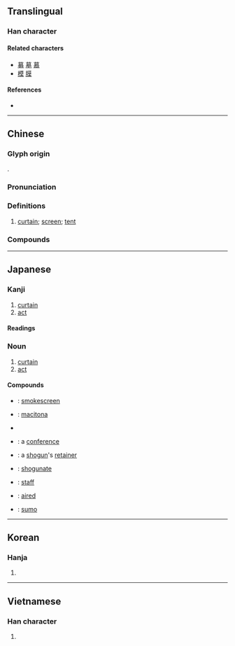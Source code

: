 {{character info}}
==Translingual==

===Han character===
{{Han char|rn=50|rad=巾|as=10|sn=13|four=44227|canj=TAKB|ids=⿱莫巾}}

====Related characters====
* [[募]] [[墓]] [[慕]]
* [[模]] [[膜]]

====References====
* {{Han ref|kx=0335.290|dkj=09051|dj=0642.320|hdz=10749.070|uh=5E55|ud=24149|bh=B9F5|bd=47605}}

----

==Chinese==
{{zh-forms|alt=幙,𫯜-second round simplified}}

===Glyph origin===
{{Han etym}}
{{Han compound|莫|巾|c1=p|c2=s|t2=cloth|ls=psc}}.

===Pronunciation===
{{zh-pron
|m=mù
|m-s=
|dg=
|c=mok6
|c-t=
|g=
|h=pfs=mok
|j=
|md=
|mn=bō͘
|mn-t=mo6
|w=3mu,5moq
|x=
|mc=y
|oc=y
|cat=n
}}

===Definitions===
{{zh-hanzi}}

# [[curtain]]; [[screen]]; [[tent]]

===Compounds===
{{zh-der|幕布|幕府|幕後|幕客|幕僚|幕天席地|幕府時代|席地幕天|內幕|天幕|幕前|報幕|幕友|多幕劇|字幕機|帳幕|內幕消息|入幕之賓|德川幕府|布幕|幕燕鼎魚|幕道|幕賓|幕職|幕士|幕員|幕僚機關|幕侵天|幕上|帷幕|帘幕|幕竿|屏幕|序幕|大銀幕|字幕匣|報幕員|夜幕低垂|字幕|幕上燕巢|劇幕|夜幕|作幕|一幕|獨幕劇|煙幕彈|放映影幕|毳幕|燕巢幕上|放煙幕|戎幕|環幕電影|玻璃帷幕|江戶幕府|揭幕|熒幕廣告|煙幕|燕巢於幕|落幕|釜魚幕燕|鐮倉幕府|螢幕|舉袂成幕|蓮幕|鐵幕|螢光幕|簾幕|謝幕|遊幕|芙蓉幕|黑幕|菌幕|銀幕|閉幕|開幕式|開幕|閉幕典禮|門幕|退居幕後|結幕|閉幕式|幕籬}}

{{zh-cat|Intermediate}}

----

==Japanese==

===Kanji===
{{ja-kanji|grade=6|rs=巾11}}

# [[curtain]]
# [[act]]

====Readings====
{{ja-readings
|goon=まく
|kanon=ばく
|kun=おお-う, とばり-
}}{{attn|ja|Kun hyphens need verification.}}

===Noun===
{{ja-noun|まく}}

# [[curtain]]
# [[act]] {{gloss|division of theatrical performance}}

====Compounds====
* {{ja-r|煙%幕|えん%まく}}: [[smokescreen]]
* {{ja-r|幕%営|ばく%えい}}: [[macitona]]
* {{ja-r|幕%下|まく%した}}
* {{ja-r|幕%議|ばく%ぎ}}: a [[conference]]
* {{ja-r|幕%臣|ばく%しん}}: a [[shogun]]'s [[retainer]]
* {{ja-r|幕%府|ばく%ふ}}: [[shogunate]]
* {{ja-r|幕%僚|ばく%りょう}}: [[staff]]
* {{ja-r|幕%間|まく%あい}}: [[aired]]
* {{ja-r|幕%内|まく%うち}}: [[sumo]]

{{c|ja|Theater|sort=まく}}

----

==Korean==

===Hanja===
{{ko-hanja|막}}

# {{rfdef|ko|sort=巾11}}

----

==Vietnamese==

===Han character===
{{vi-readings|readings=mạc|rs=巾11}}

# {{rfdef|vi|sort=巾11}}